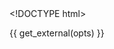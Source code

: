 <!DOCTYPE html>
<html>
  <head>
    <meta http-equiv="Content-Type" content="text/html; charset=utf-8"/>

    <title>{{ opts$params$title }}</title>

    {{ get_external(opts) }}

  </head>

  <body>
    <script type="text/javascript">
    ```r

    data = {{ get_data_as_json(opts) }}

    decimal_format = d3.format(".2f")

    color_scale = {{ get_d3_color_scale(opts) }}

    plot = append_plot(
        width: {{ opts$params$width }}
        height: {{ opts$params$height }}
        padding: {{ get_padding_param(opts) }}
        title: "{{ opts$params$title }}"
        xlab: "{{ opts$params$xlab }}"
        ylab: "{{ opts$params$ylab }}"
    )

    plot.scales.x = {{ get_d3_x_scale(opts) }}
    if
    plot.scales.x = add_scale_padding(plot.scales.x)
    draw_x_axis(plot)
    draw_x_axis_label(plot)

    plot.scales.y = {{ get_d3_y_scale(opts) }}
    plot.scales.y = add_scale_padding(plot.scales.y)
    draw_y_axis(plot)
    draw_y_axis_label(plot)

    line = d3.svg.line()
        .interpolate("basis")
        .x((d) -> plot.scales.x(d.x))
        .y((d) -> plot.scales.y(d.y))

    g_line = plot.selectAll(".line")
        .data(data)
      .enter().append("g")
        .attr("class", ".line")

    g_line.append("path")
        .attr(
            "class": "line"
            "d": (d) -> line(d.values)
        ).style(
            "stroke": (d) -> color_scale(d.name)
            "stroke-width": "{{ opts$params$lwd }}px"
        )

    # city.append("text")
    #     .datum(function(d) { return {name: d.name, value: d.values[d.values.length - 1]}; })
    #     .attr("transform", function(d) { return "translate(" + x(d.value.date) + "," + y(d.value.temperature) + ")"; })
    #     .attr("x", 3)
    #     .attr("dy", ".35em")
    #     .text(function(d) { return d.name; });



    # plot.append("defs").append("clipPath")
    #     .attr("id", "clip")
    #   .append("rect")
    #     .attr("width", plot.width)
    #     .attr("height", plot.height);

    # clip = plot.append("g").attr("clip-path", "url(#clip)")

    # transform = (d) ->
    #     "translate(#{plot.scales.x(d.x)},#{plot.scales.y(d.y)})"

    # clip.append("rect")
    #   .attr(
    #         "class": "overlay"
    #         "width":  plot.width
    #         "height": plot.height
    #         "fill": "none"
    #         "pointer-events": "all"
    #   ).style("cursor","move")
    #   .call(d3.behavior.zoom()
    #       .x(plot.scales.x)
    #       .y(plot.scales.y)
    #       .scaleExtent([1, Infinity])
    #       .on("zoom", () -> redraw() )
    #   )

    # circles = clip.selectAll("circle")
    #     .data(data)
    #   .enter().append("svg:circle")
    #     .attr(
    #         "r": radius
    #         "title": (d) -> "<strong>#{d.name__}</strong><br>x: #{decimal_format(d.x)}<br>y: #{decimal_format(d.y)}"
    #         "class": "circle_tooltip"
    #         "transform": transform
    #         "fill": (d) -> color_scale(d.colorize__)
    #     )

    # names = clip.selectAll("text")
    #     .data(data, (d) -> d.name__)
    #   .enter().append("text")
    #     .text((d) -> d.name__)
    #     .attr(
    #         "dy": ".32em"
    #         "dx": "8"
    #         "text-anchor": "left"
    #         "display": "none"
    #         "transform":  transform
    #     )

    # redraw = () ->
    #     plot.select(".x.axis").call(plot.axes.x);
    #     plot.select(".y.axis").call(plot.axes.y);
    #     circles.attr("transform", transform)
    #     names.attr("transform", transform)

    # $(".circle_tooltip").tooltip
    #     html: true
    #     container: "body"
    #     placement: "top"

    # sidebar = plot.append("g")
    #     .attr("transform","translate(#{plot.width + 15},#{0})")

    # g_names = sidebar.append("g")
    #     .style("cursor", "pointer")
    #     .style("font-size","22px")
    #     .on("click", () -> toggle_names() )



    # g_color_legend = sidebar.selectAll(".key")
    #     .data(color_scale.domain().reverse())
    #   .enter().append("g")
    #     .attr(
    #           "transform": (d, i) -> "translate(0, #{i * (radius * 2 + 15) + 50})"
    #           "class": "key"
    #     )

    # g_color_legend.append("circle")
    #     .attr(
    #         "r": radius
    #         "fill": color_scale
    #     )

    # # legend_names = get_legend_names_param(opts)
    # g_color_legend.append("text")
    #     .attr(
    #         "x": radius + 10
    #         "y": 0
    #         "dy": ".35em"
    #     ).text((d) -> d)
    #     # ).text((d,i) -> legend_names[i])


    # d3.select(window).on("keydown", () ->
    #     # switch (d3.event.keyCode) {
    #       # case : year = Math.max(year0, year - 10); break;
    #       # case 39: year = Math.min(year1, year + 10); break;
    #     # }
    #     # console.log(d3.event.keyCode)
    #     if (d3.event.keyCode in [78, 32]) # 'n' or 'space bar'
    #         change()
    # )

    # g_names.append("circle")
    #     .attr("r", 7)
    #     .attr("stroke","black")
    #     .attr("stroke-width",2)

    # g_names.append("text")
    #     .attr('text-anchor', 'start')
    #     .attr('dy', '.32em')
    #     .attr('dx', '12')


    # toggle_names = ()->
    #     if g_names.classed("show_names")
    #         g_names.attr("class","")
    #         toggle_g_names()
    #     else
    #         g_names.attr("class","show_names")
    #         toggle_g_names()

    # toggle_g_names = ()->
    #     if g_names.classed("show_names")
    #         names.attr("display", "inline")
    #         g_names.select("circle").attr("fill","black")
    #         # g_names.select("text").text(" Hide names")
    #     else
    #         names.attr("display", "none")
    #         g_names.select("circle").attr("fill","white")
    #         g_names.select("text").text("Show names")

    # toggle_g_names()

    ```
    </script>
  </body>
</html>